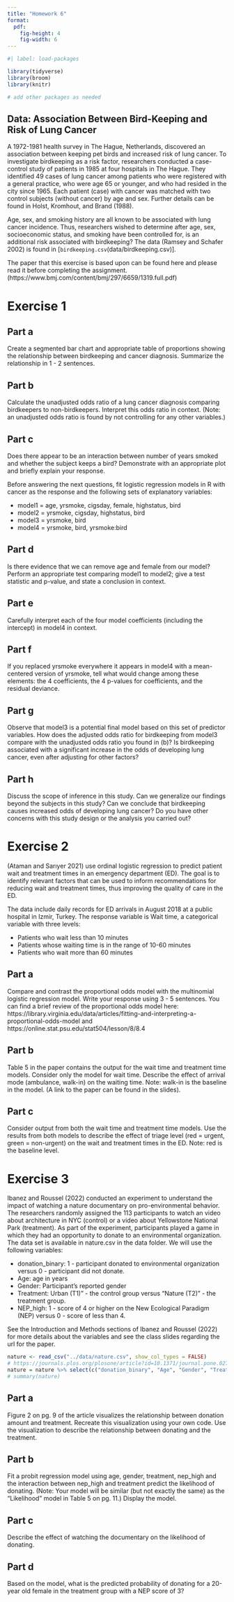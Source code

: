 ```yaml
---
title: "Homework 6"
format: 
  pdf:
    fig-height: 4
    fig-width: 6
---
```


```r
#| label: load-packages

library(tidyverse)
library(broom)
library(knitr)

# add other packages as needed
```

## Data: Association Between Bird-Keeping and Risk of Lung Cancer {.midi}

A 1972-1981 health survey in The Hague, Netherlands, discovered an association between keeping pet birds and increased risk of lung cancer. To investigate birdkeeping as a risk factor, researchers conducted a case-control study of patients in 1985 at four hospitals in The Hague. They identified 49 cases of lung cancer among patients who were registered with a general practice, who were age 65 or younger, and who had resided in the city since 1965. Each patient (case) with cancer was matched with two control subjects (without cancer) by age and sex. Further details can be found in Holst, Kromhout, and Brand (1988).

Age, sex, and smoking history are all known to be associated with lung cancer incidence. Thus, researchers wished to determine after age, sex, socioeconomic status, and smoking have been controlled for, is an additional risk associated with birdkeeping? The data (Ramsey and Schafer 2002) is found in [`birdkeeping.csv`(data/birdkeeping.csv)].\footnote{This problem is adapted from Section 6.8.1, Ex 4.}

The paper that this exercise is based upon can be found here and please read it before completing the assignment. (https://www.bmj.com/content/bmj/297/6659/1319.full.pdf)





# Exercise 1



::: callout-note
## Part a

Create a segmented bar chart and appropriate table of proportions showing the relationship between birdkeeping and cancer diagnosis. Summarize the relationship in 1 - 2 sentences.
:::

::: callout-note
## Part b

Calculate the unadjusted odds ratio of a lung cancer diagnosis comparing birdkeepers to non-birdkeepers. Interpret this odds ratio in context. (Note: an unadjusted odds ratio is found by not controlling for any other variables.)
:::

::: callout-note
## Part c
Does there appear to be an interaction between number of years smoked and whether the subject keeps a bird? Demonstrate with an appropriate plot and briefly explain your response.
:::


Before answering the next questions, fit logistic regression models in R with cancer as the response and the following sets of explanatory variables:

- model1 = age, yrsmoke, cigsday, female, highstatus, bird
- model2 = yrsmoke, cigsday, highstatus, bird
- model3 = yrsmoke, bird
- model4 = yrsmoke, bird, yrsmoke:bird


::: callout-note
## Part d
Is there evidence that we can remove age and female from our model? Perform an appropriate test comparing model1 to model2; give a test statistic and p-value, and state a conclusion in context.
:::

::: callout-note
## Part e
Carefully interpret each of the four model coefficients (including the intercept) in model4 in context.
:::

::: callout-note
## Part f
If you replaced yrsmoke everywhere it appears in model4 with a mean-centered version of yrsmoke, tell what would change among these elements: the 4 coefficients, the 4 p-values for coefficients, and the residual deviance.
:::

::: callout-note
## Part g
Observe that model3 is a potential final model based on this set of predictor variables. How does the adjusted odds ratio for birdkeeping from model3 compare with the unadjusted odds ratio you found in (b)? Is birdkeeping associated with a significant increase in the odds of developing lung cancer, even after adjusting for other factors?
:::

::: callout-note
## Part h
Discuss the scope of inference in this study. Can we generalize our findings beyond the subjects in this study? Can we conclude that birdkeeping causes increased odds of developing lung cancer? Do you have other concerns with this study design or the analysis you carried out?
:::

# Exercise 2

(Ataman and Sarıyer 2021) use ordinal logistic regression to predict patient wait and treatment times in an emergency department (ED). The goal is to identify relevant factors that can be used to inform recommendations for reducing wait and treatment times, thus improving the quality of care in the ED.

The data include daily records for ED arrivals in August 2018 at a public hospital in Izmir, Turkey. The response variable is Wait time, a categorical variable with three levels:

- Patients who wait less than 10 minutes
- Patients whose waiting time is in the range of 10-60 minutes
- Patients who wait more than 60 minutes

::: callout-note
## Part a
Compare and contrast the proportional odds model with the multinomial logistic regression model. Write your response using 3 - 5 sentences. You can find a brief review of the proportional odds model here: https://library.virginia.edu/data/articles/fitting-and-interpreting-a-proportional-odds-model and 
https://online.stat.psu.edu/stat504/lesson/8/8.4 
:::

::: callout-note
## Part b
Table 5 in the paper contains the output for the wait time and treatment time models. Consider only the model for wait time. Describe the effect of arrival mode (ambulance, walk-in) on the waiting time. Note: walk-in is the baseline in the model. (A link to the paper can be found in the slides). 
:::

::: callout-note
## Part c
Consider output from both the wait time and treatment time models. Use the results from both models to describe the effect of triage level (red = urgent, green = non-urgent) on the wait and treatment times in the ED. Note: red is the baseline level.
:::



# Exercise 3

Ibanez and Roussel (2022) conducted an experiment to understand the impact of watching a nature documentary on pro-environmental behavior. The researchers randomly assigned the 113 participants to watch an video about architecture in NYC (control) or a video about Yellowstone National Park (treatment). As part of the experiment, participants played a game in which they had an opportunity to donate to an environmental organization. The data set is available in nature.csv in the data folder. We will use the following variables:

- donation_binary: 1 - participant donated to environmental organization versus 0 - participant did not donate.
- Age: age in years
- Gender: Participant’s reported gender
- Treatment: Urban (T1)” - the control group versus “Nature (T2)” - the treatment group.
- NEP_high: 1 - score of 4 or higher on the New Ecological Paradigm (NEP) versus 0 - score of less than 4.

See the Introduction and Methods sections of Ibanez and Roussel (2022) for more details about the variables and see the class slides regarding the url for the paper.

```r
nature <- read_csv("../data/nature.csv", show_col_types = FALSE)
# https://journals.plos.org/plosone/article?id=10.1371/journal.pone.0275806
nature = nature %>% select(c("donation_binary", "Age", "Gender", "Treatment", "nep_high", "Donation (level)"))
# summary(nature)
```

::: callout-note
## Part a
Figure 2 on pg. 9 of the article visualizes the relationship between donation amount and treatment. Recreate this visualization using your own code. Use the visualization to describe the relationship between donating and the treatment.
:::


::: callout-note
## Part b
Fit a probit regression model using age, gender, treatment, nep_high and the interaction between nep_high and treatment predict the likelihood of donating. (Note: Your model will be similar (but not exactly the same) as the “Likelihood” model in Table 5 on pg. 11.) Display the model.
:::



::: callout-note
## Part c
Describe the effect of watching the documentary on the likelihood of donating.
:::



::: callout-note
## Part d
Based on the model, what is the predicted probability of donating for a 20-year old female in the treatment group with a NEP score of 3?
:::


